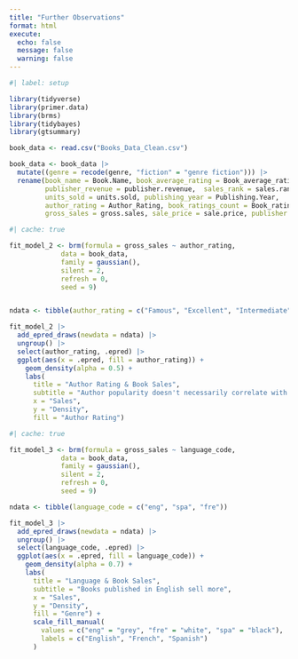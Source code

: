 ```yaml
---
title: "Further Observations"
format: html
execute:
  echo: false
  message: false
  warning: false
---
```


```r
#| label: setup

library(tidyverse)
library(primer.data)
library(brms)
library(tidybayes)
library(gtsummary)

book_data <- read.csv("Books_Data_Clean.csv")

book_data <- book_data |>
  mutate((genre = recode(genre, "fiction" = "genre fiction"))) |>
  rename(book_name = Book.Name, book_average_rating = Book_average_rating,
         publisher_revenue = publisher.revenue,  sales_rank = sales.rank,
         units_sold = units.sold, publishing_year = Publishing.Year,
         author_rating = Author_Rating, book_ratings_count = Book_ratings_count,
         gross_sales = gross.sales, sale_price = sale.price, publisher = Publisher, author = Author)

```


```r
#| cache: true

fit_model_2 <- brm(formula = gross_sales ~ author_rating,
             data = book_data,
             family = gaussian(),
             silent = 2,
             refresh = 0,
             seed = 9)


ndata <- tibble(author_rating = c("Famous", "Excellent", "Intermediate", "Novice"))

```


```r
fit_model_2 |>
  add_epred_draws(newdata = ndata) |>
  ungroup() |>
  select(author_rating, .epred) |>
  ggplot(aes(x = .epred, fill = author_rating)) + 
    geom_density(alpha = 0.5) + 
    labs(
      title = "Author Rating & Book Sales",
      subtitle = "Author popularity doesn't necessarily correlate with book sales: sometimes novice authors\nwill have a breakout book.",
      x = "Sales",
      y = "Density",
      fill = "Author Rating") 
```




```r
#| cache: true

fit_model_3 <- brm(formula = gross_sales ~ language_code,
             data = book_data,
             family = gaussian(),
             silent = 2,
             refresh = 0,
             seed = 9)

ndata <- tibble(language_code = c("eng", "spa", "fre"))

```


```r
fit_model_3 |>
  add_epred_draws(newdata = ndata) |>
  ungroup() |>
  select(language_code, .epred) |>
  ggplot(aes(x = .epred, fill = language_code)) + 
    geom_density(alpha = 0.7) + 
    labs(
      title = "Language & Book Sales",
      subtitle = "Books published in English sell more",
      x = "Sales",
      y = "Density",
      fill = "Genre") + 
      scale_fill_manual(
        values = c("eng" = "grey", "fre" = "white", "spa" = "black"),
        labels = c("English", "French", "Spanish")
      )

```




